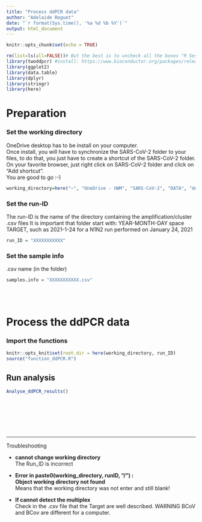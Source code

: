 ```yaml
---
title: "Process ddPCR data"
author: "Adelaide Roguet"
date: "`r format(Sys.time(), '%a %d %b %Y')`"
output: html_document
---
```


```r
knitr::opts_chunk$set(echo = TRUE)
```

```r
rm(list=ls(all=FALSE))# But the best is to uncheck all the boxes "R Session" and "Workspace" in the preferences of RStudio and RESTART RStudio all the time you run this script!
library(twoddpcr) #install: https://www.bioconductor.org/packages/release/bioc/html/twoddpcr.html
library(ggplot2)
library(data.table)
library(dplyr)
library(stringr)
library(here)
```


# Preparation
### Set the working directory
OneDrive desktop has to be install on your computer. \
Once install, you will have to synchronize the SARS-CoV-2 folder to your files, to do that, you just have to create a shortcut of the SARS-CoV-2 folder. On your favorite browser, just right click on SARS-CoV-2 folder and click on "Add shortcut".  \
You are good to go :-)
```r
working_directory=here("~", "OneDrive - UWM", "SARS-CoV-2", "DATA", "ddPCR data")
```

### Set the run-ID
The run-ID is the name of the directory containing the amplification/cluster .csv files
It is important that folder start with: 
YEAR-MONTH-DAY space TARGET, such as 2021-1-24 for a N1N2 run performed on January 24, 2021
```r
run_ID = "XXXXXXXXXXX"
```

### Set the sample info
.csv name (in the folder)
```r
samples.info = "XXXXXXXXXXX.csv" 
```


\
\

# Process the ddPCR data 

### Import the functions
```r
knitr::opts_knit$set(root.dir = here(working_directory, run_ID)
source("function_ddPCR.R")
```


## Run analysis
```r
Analyse_ddPCR_results()
```






\
\
\
\
\


_________________
Troubleshooting

+ **cannot change working directory** \
The Run_ID is incorrect

+ **Error in paste0(working_directory, runID, "/") :** \
**Object working directory not found** \
Means that the working directory was not enter and still blank!
  
+ **If cannot detect the multiplex** \
Check in the .csv file that the Target are well described. WARNING BCoV and BCov are different for a computer. 



